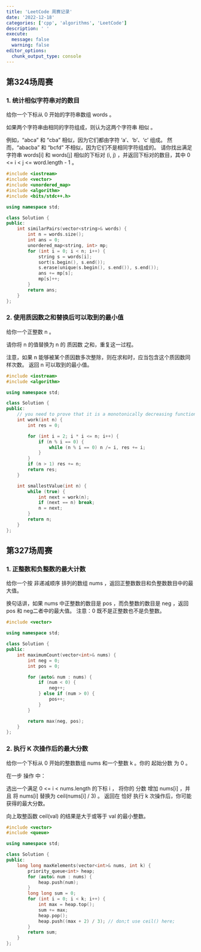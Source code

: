 ```yaml
---
title: 'LeetCode 周赛记录'
date: '2022-12-18'
categories: ['cpp', 'algorithms', 'LeetCode']
description: ' '
execute: 
  message: false
  warning: false
editor_options: 
  chunk_output_type: console
---
```


## 第324场周赛

### 1. 统计相似字符串对的数目

给你一个下标从 0 开始的字符串数组 words 。

如果两个字符串由相同的字符组成，则认为这两个字符串 相似 。

例如，"abca" 和 "cba" 相似，因为它们都由字符 'a'、'b'、'c' 组成。
然而，"abacba" 和 "bcfd" 不相似，因为它们不是相同字符组成的。
请你找出满足字符串 words[i] 和 words[j] 相似的下标对 (i, j) ，并返回下标对的数目，其中 0 <= i < j <= word.length - 1 。

```cpp
#include <iostream>
#include <vector>
#include <unordered_map>
#include <algorithm>
#include <bits/stdc++.h>

using namespace std;

class Solution {
public:
    int similarPairs(vector<string>& words) {
        int n = words.size();
        int ans = 0;
        unordered_map<string, int> mp;
        for (int i = 0; i < n; i++) {
            string s = words[i];
            sort(s.begin(), s.end());
            s.erase(unique(s.begin(), s.end()), s.end());
            ans += mp[s];
            mp[s]++;
        }
        return ans;
    }
};
```
### 2. 使用质因数之和替换后可以取到的最小值

给你一个正整数 n 。

请你将 n 的值替换为 n 的 质因数 之和，重复这一过程。

注意，如果 n 能够被某个质因数多次整除，则在求和时，应当包含这个质因数同样次数。
返回 n 可以取到的最小值。

```cpp
#include <iostream>     
#include <algorithm>    

using namespace std;

class Solution {
public:
    // you need to prove that it is a monotonically decreasing function.
    int work(int n) {
        int res = 0;

        for (int i = 2; i * i <= n; i++) {
            if (n % i == 0) {
                while (n % i == 0) n /= i, res += i;
            }
        }
        if (n > 1) res += n;
        return res;
    }

    int smallestValue(int n) {
        while (true) {
            int next = work(n);
            if (next == n) break;
            n = next;
        }
        return n;
    }
};
```

## 第327场周赛

### 1. 正整数和负整数的最大计数

给你一个按 非递减顺序 排列的数组 nums ，返回正整数数目和负整数数目中的最大值。

换句话讲，如果 nums 中正整数的数目是 pos ，而负整数的数目是 neg ，返回 pos 和 neg二者中的最大值。
注意：0 既不是正整数也不是负整数。

```cpp
#include <vector>

using namespace std;

class Solution {
public:
    int maximumCount(vector<int>& nums) {
        int neg = 0;
        int pos = 0;

        for (auto& num : nums) {
            if (num < 0) {
                neg++;
            } else if (num > 0) {
                pos++;
            }
        }

        return max(neg, pos);
    }
};
```

### 2. 执行 K 次操作后的最大分数

给你一个下标从 0 开始的整数数组 nums 和一个整数 k 。你的 起始分数 为 0 。

在一步 操作 中：

选出一个满足 0 <= i < nums.length 的下标 i ，
将你的 分数 增加 nums[i] ，并且
将 nums[i] 替换为 ceil(nums[i] / 3) 。
返回在 恰好 执行 k 次操作后，你可能获得的最大分数。

向上取整函数 ceil(val) 的结果是大于或等于 val 的最小整数。

```cpp
#include <vector>
#include <queue>

using namespace std;

class Solution {
public:
    long long maxKelements(vector<int>& nums, int k) {
        priority_queue<int> heap;
        for (auto& num : nums) {
            heap.push(num);
        }
        long long sum = 0;
        for (int i = 0; i < k; i++) {
            int max = heap.top();
            sum += max;
            heap.pop();
            heap.push((max + 2) / 3); // don;t use ceil() here;
        }
        return sum;
    }
};
```